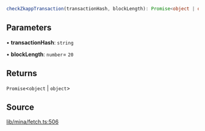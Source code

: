 ```ts
checkZkappTransaction(transactionHash, blockLength): Promise<object | object>
```

## Parameters

• **transactionHash**: `string`

• **blockLength**: `number`= `20`

## Returns

`Promise`\<`object` \| `object`\>

## Source

[lib/mina/fetch.ts:506](https://github.com/o1-labs/o1js/blob/ccbd5fd4525adaf6c1f07bef7847d7bac67c71b5/src/lib/mina/fetch.ts#L506)
